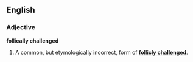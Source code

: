 ==English==
===Adjective===
'''follically challenged'''

#A common, but etymologically incorrect, form of '''[[follicly challenged]]'''.